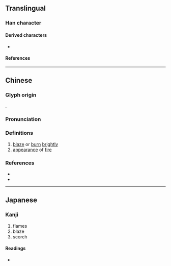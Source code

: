 {{character info}}
==Translingual==

===Han character===
{{Han char|rn=86|rad=火|as=12|sn=16|four=99889|canj=FFFF|ids=⿱炎炎}}

====Derived characters====
* {{l|mul|[[𤓔]]}}

====References====
{{Han ref|kx=0684.060|dkj=19440|dj=1096.060|hdz=32237.030|uh=71DA}}

----

==Chinese==
{{zh-forms}}

===Glyph origin===
{{Han etym}}
{{zh-etym-quadruple|火}}.

===Pronunciation===
{{zh-pron
|m=yì
|c=jik6,ngai6
|c_note=jik6 - colloquial; ngai6 - variant
|cat=a
}}

===Definitions===
{{zh-hanzi}}

# [[blaze]] or [[burn]] [[brightly]]
# [[appearance]] of [[fire]]

===References===
* {{R:twedu|C06858}}
* {{R:yue:Hanzi}}

----

==Japanese==

===Kanji===
{{ja-kanji|grade=|rs=火12}}

# flames
# blaze
# scorch

====Readings====
* {{ja-readings|on=[[いつ]] (itsu), [[いち]] (ichi)|kun=}}
